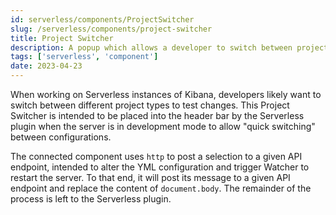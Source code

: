 ```yaml
---
id: serverless/components/ProjectSwitcher
slug: /serverless/components/project-switcher
title: Project Switcher
description: A popup which allows a developer to switch between project types on their dev server.
tags: ['serverless', 'component']
date: 2023-04-23
---
```


When working on Serverless instances of Kibana, developers likely want to switch between different project types to test changes. This Project Switcher is intended to be placed into the header bar by the Serverless plugin when the server is in development mode to allow "quick switching" between configurations.

The connected component uses `http` to post a selection to a given API endpoint, intended to alter the YML configuration and trigger Watcher to restart the server.  To that end, it will post its message to a given API endpoint and replace the content of `document.body`.  The remainder of the process is left to the Serverless plugin.
